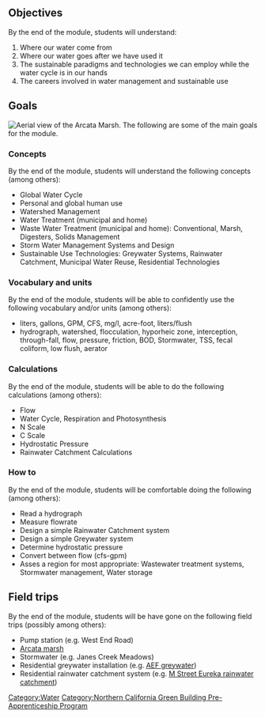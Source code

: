 {{Northern California Green Building Pre-Apprenticeship Program Header}}
{{Tocright}}
==Objectives==
By the end of the {{SUBPAGENAME}} module, students will understand:
# Where our water come from
# Where our water goes after we have used it
# The sustainable paradigms and technologies we can employ while the water cycle is in our hands
# The careers involved in water management and sustainable use

==Goals==
[[Image:ArcatamarshCreativeCommons.jpg|right|thumb|Aerial view of the [[Arcata Marsh]].]]
The following are some of the main goals for the {{SUBPAGENAME}} module.
===Concepts===
By the end of the {{SUBPAGENAME}} module, students will understand the following concepts (among others):
* Global Water Cycle
* Personal and global human use
* Watershed Management
* Water Treatment (municipal and home)
* Waste Water Treatment  (municipal and home): Conventional, Marsh, Digesters, Solids Management
* Storm Water Management Systems and Design
* Sustainable Use Technologies: Greywater Systems, Rainwater Catchment, Municipal Water Reuse, Residential Technologies

===Vocabulary and units===
By the end of the {{SUBPAGENAME}} module, students will be able to confidently use the following vocabulary and/or units (among others):
* liters, gallons, GPM, CFS, mg/l, acre-foot, liters/flush
* hydrograph, watershed, flocculation, hyporheic zone, interception, through-fall, flow, pressure, friction, BOD, Stormwater, TSS, fecal coliform, low flush, aerator

===Calculations===
By the end of the {{SUBPAGENAME}} module, students will be able to do the following calculations (among others):
* Flow
* Water Cycle, Respiration and Photosynthesis 
* N Scale
* C Scale
* Hydrostatic Pressure
* Rainwater Catchment Calculations 

===How to===
By the end of the {{SUBPAGENAME}} module, students will be comfortable doing the following (among others):
* Read a hydrograph
* Measure flowrate
* Design a simple Rainwater Catchment system
* Design a simple Greywater system
* Determine hydrostatic pressure
* Convert between flow (cfs-gpm)
* Asses a region for most appropriate: Wastewater treatment systems, Stormwater management, Water storage

==Field trips==
By the end of the {{SUBPAGENAME}} module, students will be have gone on the following field trips (possibly among others):
* Pump station (e.g. West End Road)
* [[Arcata marsh]]
* Stormwater (e.g. Janes Creek Meadows)
* Residential greywater installation (e.g. [[AEF greywater]])
* Residential rainwater catchment system (e.g. [[M Street Eureka rainwater catchment]])

[[Category:Water]]
[[Category:Northern California Green Building Pre-Apprenticeship Program]]